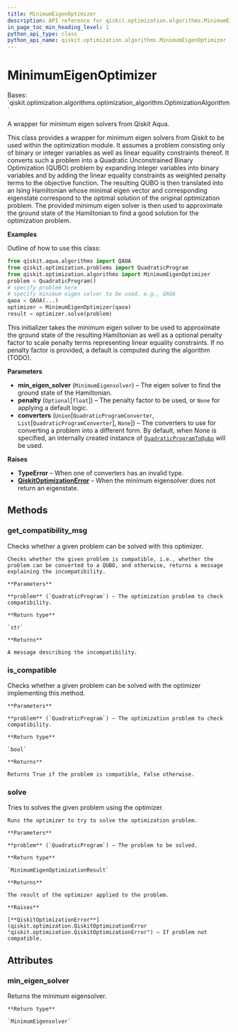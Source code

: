 ```yaml
---
title: MinimumEigenOptimizer
description: API reference for qiskit.optimization.algorithms.MinimumEigenOptimizer
in_page_toc_min_heading_level: 1
python_api_type: class
python_api_name: qiskit.optimization.algorithms.MinimumEigenOptimizer
---
```


# MinimumEigenOptimizer

<Class id="qiskit.optimization.algorithms.MinimumEigenOptimizer" isDedicatedPage={true} github="https://github.com/qiskit-community/qiskit-aqua/tree/stable/0.9/qiskit/optimization/algorithms/minimum_eigen_optimizer.py" signature="MinimumEigenOptimizer(min_eigen_solver, penalty=None, converters=None)" modifiers="class">
  Bases: `qiskit.optimization.algorithms.optimization_algorithm.OptimizationAlgorithm`

  A wrapper for minimum eigen solvers from Qiskit Aqua.

  This class provides a wrapper for minimum eigen solvers from Qiskit to be used within the optimization module. It assumes a problem consisting only of binary or integer variables as well as linear equality constraints thereof. It converts such a problem into a Quadratic Unconstrained Binary Optimization (QUBO) problem by expanding integer variables into binary variables and by adding the linear equality constraints as weighted penalty terms to the objective function. The resulting QUBO is then translated into an Ising Hamiltonian whose minimal eigen vector and corresponding eigenstate correspond to the optimal solution of the original optimization problem. The provided minimum eigen solver is then used to approximate the ground state of the Hamiltonian to find a good solution for the optimization problem.

  **Examples**

  Outline of how to use this class:

  ```python
  from qiskit.aqua.algorithms import QAOA
  from qiskit.optimization.problems import QuadraticProgram
  from qiskit.optimization.algorithms import MinimumEigenOptimizer
  problem = QuadraticProgram()
  # specify problem here
  # specify minimum eigen solver to be used, e.g., QAOA
  qaoa = QAOA(...)
  optimizer = MinimumEigenOptimizer(qaoa)
  result = optimizer.solve(problem)
  ```

  This initializer takes the minimum eigen solver to be used to approximate the ground state of the resulting Hamiltonian as well as a optional penalty factor to scale penalty terms representing linear equality constraints. If no penalty factor is provided, a default is computed during the algorithm (TODO).

  **Parameters**

  *   **min\_eigen\_solver** (`MinimumEigensolver`) – The eigen solver to find the ground state of the Hamiltonian.
  *   **penalty** (`Optional`\[`float`]) – The penalty factor to be used, or `None` for applying a default logic.
  *   **converters** (`Union`\[`QuadraticProgramConverter`, `List`\[`QuadraticProgramConverter`], `None`]) – The converters to use for converting a problem into a different form. By default, when None is specified, an internally created instance of [`QuadraticProgramToQubo`](qiskit.optimization.converters.QuadraticProgramToQubo "qiskit.optimization.converters.QuadraticProgramToQubo") will be used.

  **Raises**

  *   **TypeError** – When one of converters has an invalid type.
  *   [**QiskitOptimizationError**](qiskit.optimization.QiskitOptimizationError "qiskit.optimization.QiskitOptimizationError") – When the minimum eigensolver does not return an eigenstate.

  ## Methods

  ### get\_compatibility\_msg

  <Function id="qiskit.optimization.algorithms.MinimumEigenOptimizer.get_compatibility_msg" signature="MinimumEigenOptimizer.get_compatibility_msg(problem)">
    Checks whether a given problem can be solved with this optimizer.

    Checks whether the given problem is compatible, i.e., whether the problem can be converted to a QUBO, and otherwise, returns a message explaining the incompatibility.

    **Parameters**

    **problem** (`QuadraticProgram`) – The optimization problem to check compatibility.

    **Return type**

    `str`

    **Returns**

    A message describing the incompatibility.
  </Function>

  ### is\_compatible

  <Function id="qiskit.optimization.algorithms.MinimumEigenOptimizer.is_compatible" signature="MinimumEigenOptimizer.is_compatible(problem)">
    Checks whether a given problem can be solved with the optimizer implementing this method.

    **Parameters**

    **problem** (`QuadraticProgram`) – The optimization problem to check compatibility.

    **Return type**

    `bool`

    **Returns**

    Returns True if the problem is compatible, False otherwise.
  </Function>

  ### solve

  <Function id="qiskit.optimization.algorithms.MinimumEigenOptimizer.solve" signature="MinimumEigenOptimizer.solve(problem)">
    Tries to solves the given problem using the optimizer.

    Runs the optimizer to try to solve the optimization problem.

    **Parameters**

    **problem** (`QuadraticProgram`) – The problem to be solved.

    **Return type**

    `MinimumEigenOptimizationResult`

    **Returns**

    The result of the optimizer applied to the problem.

    **Raises**

    [**QiskitOptimizationError**](qiskit.optimization.QiskitOptimizationError "qiskit.optimization.QiskitOptimizationError") – If problem not compatible.
  </Function>

  ## Attributes

  ### min\_eigen\_solver

  <Attribute id="qiskit.optimization.algorithms.MinimumEigenOptimizer.min_eigen_solver">
    Returns the minimum eigensolver.

    **Return type**

    `MinimumEigensolver`
  </Attribute>
</Class>

